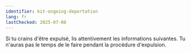 ```yaml
---
identifier: kit-ongoing-deportation
lang: fr
lastChecked: 2025-07-08
---
```


Si tu crains d'être expulsé, lis attentivement les informations suivantes. Tu n'auras pas le temps de le faire pendant la procédure d'expulsion.

<BlockBox identifier="ongoing-deportation">
    <Block identifier="ongoing-deportation" collection="flyers" />
</BlockBox>
